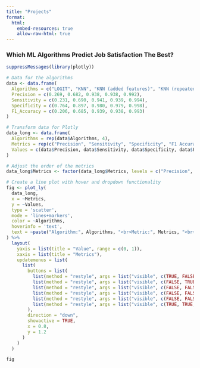 ```yaml
---
title: "Projects"
format:
  html:
    embed-resources: true
    allow-raw-html: true
---
```


### Which ML Algorithms Predict Job Satisfaction The Best?
```r
suppressMessages(library(plotly))

# Data for the algorithms
data <- data.frame(
  Algorithms = c("LOGIT", "KNN", "KNN (added features)", "KNN (repeated CV)", "Random Forest"),
  Precision = c(0.269, 0.682, 0.938, 0.938, 0.992),
  Sensitivity = c(0.231, 0.690, 0.941, 0.939, 0.994),
  Specificity = c(0.764, 0.897, 0.980, 0.979, 0.998),
  F1_Accuracy = c(0.206, 0.685, 0.939, 0.938, 0.993)
)

# Transform data for Plotly
data_long <- data.frame(
  Algorithms = rep(data$Algorithms, 4),
  Metrics = rep(c("Precision", "Sensitivity", "Specificity", "F1 Accuracy"), each = 5),
  Values = c(data$Precision, data$Sensitivity, data$Specificity, data$F1_Accuracy)
)

# Adjust the order of the metrics
data_long$Metrics <- factor(data_long$Metrics, levels = c("Precision", "Sensitivity", "Specificity", "F1 Accuracy"))

# Create a line plot with hover and dropdown functionality
fig <- plot_ly(
  data_long,
  x = ~Metrics,
  y = ~Values,
  type = 'scatter',
  mode = 'lines+markers',
  color = ~Algorithms,
  hoverinfo = 'text',
  text = ~paste("Algorithm:", Algorithms, "<br>Metric:", Metrics, "<br>Value:", Values)
) %>%
  layout(
    yaxis = list(title = "Value", range = c(0, 1)),
    xaxis = list(title = "Metrics"),
    updatemenus = list(
      list(
        buttons = list(
          list(method = "restyle", args = list("visible", c(TRUE, FALSE, FALSE, FALSE, FALSE)), label = "LOGIT"),
          list(method = "restyle", args = list("visible", c(FALSE, TRUE, FALSE, FALSE, FALSE)), label = "KNN"),
          list(method = "restyle", args = list("visible", c(FALSE, FALSE, TRUE, FALSE, FALSE)), label = "KNN (added features)"),
          list(method = "restyle", args = list("visible", c(FALSE, FALSE, FALSE, TRUE, FALSE)), label = "KNN (repeated CV)"),
          list(method = "restyle", args = list("visible", c(FALSE, FALSE, FALSE, FALSE, TRUE)), label = "Random Forest"),
          list(method = "restyle", args = list("visible", c(TRUE, TRUE, TRUE, TRUE, TRUE)), label = "All Algorithms")
        ),
        direction = "down",
        showactive = TRUE,
        x = 0.8,
        y = 1.2
      )
    )
  )

fig
```









